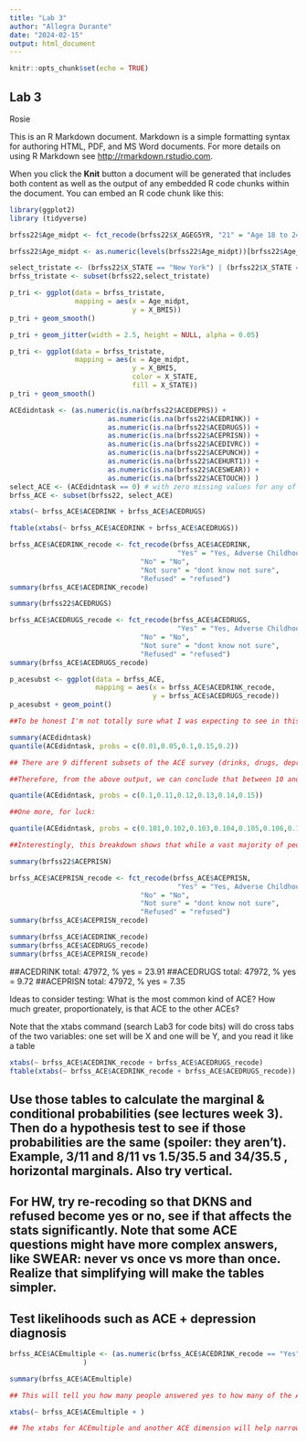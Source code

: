 ---
title: "Lab 3"
author: "Allegra Durante"
date: "2024-02-15"
output: html_document
---

```{r setup, include=FALSE}
knitr::opts_chunk$set(echo = TRUE)
```

## Lab 3
Rosie



This is an R Markdown document. Markdown is a simple formatting syntax for authoring HTML, PDF, and MS Word documents. For more details on using R Markdown see <http://rmarkdown.rstudio.com>.

When you click the **Knit** button a document will be generated that includes both content as well as the output of any embedded R code chunks within the document. You can embed an R code chunk like this:

```{r}
library(ggplot2)
library (tidyverse)
```
```{r}
brfss22$Age_midpt <- fct_recode(brfss22$X_AGEG5YR, "21" = "Age 18 to 24", "27" = "Age 25 to 29", "32" = "Age 30 to 34", "37" = "Age 35 to 39", "42" = "Age 40 to 44", "47" = "Age 45 to 49", "52" = "Age 50 to 54", "57" = "Age 55 to 59", "62" = "Age 60 to 64", "67" = "Age 65 to 69", "72" = "Age 70 to 74", "77" = "Age 75 to 79", "82" = "Age 80 or older", NULL = "Don't know/Refused/Missing")

brfss22$Age_midpt <- as.numeric(levels(brfss22$Age_midpt))[brfss22$Age_midpt]
```

```{r}
select_tristate <- (brfss22$X_STATE == "New York") | (brfss22$X_STATE == "New Jersey") | (brfss22$X_STATE == "Connecticut")
brfss_tristate <- subset(brfss22,select_tristate)
```

```{r}
p_tri <- ggplot(data = brfss_tristate,
                mapping = aes(x = Age_midpt, 
                              y = X_BMI5))
p_tri + geom_smooth()

```

```{r}
p_tri + geom_jitter(width = 2.5, height = NULL, alpha = 0.05)

```

```{r}
p_tri <- ggplot(data = brfss_tristate,
                mapping = aes(x = Age_midpt,
                              y = X_BMI5,
                              color = X_STATE,
                              fill = X_STATE))
p_tri + geom_smooth()
```

```{r}
ACEdidntask <- (as.numeric(is.na(brfss22$ACEDEPRS)) + 
                        as.numeric(is.na(brfss22$ACEDRINK)) +
                        as.numeric(is.na(brfss22$ACEDRUGS)) +
                        as.numeric(is.na(brfss22$ACEPRISN)) +
                        as.numeric(is.na(brfss22$ACEDIVRC)) +
                        as.numeric(is.na(brfss22$ACEPUNCH)) +
                        as.numeric(is.na(brfss22$ACEHURT1)) +
                        as.numeric(is.na(brfss22$ACESWEAR)) +
                        as.numeric(is.na(brfss22$ACETOUCH)) )
select_ACE <- (ACEdidntask == 0) # with zero missing values for any of ACE questions
brfss_ACE <- subset(brfss22, select_ACE)
```

```{r}
xtabs(~ brfss_ACE$ACEDRINK + brfss_ACE$ACEDRUGS)
```

```{r}
ftable(xtabs(~ brfss_ACE$ACEDRINK + brfss_ACE$ACEDRUGS))
```

```{r}
brfss_ACE$ACEDRINK_recode <- fct_recode(brfss_ACE$ACEDRINK,
                                         "Yes" = "Yes, Adverse Childhood Exper, lived with someone who was a problem drinker or alcoholic",
                                "No" = "No", 
                                "Not sure" = "dont know not sure",
                                "Refused" = "refused")
summary(brfss_ACE$ACEDRINK_recode)
```
```{r}
summary(brfss22$ACEDRUGS)
```



```{r}
brfss_ACE$ACEDRUGS_recode <- fct_recode(brfss_ACE$ACEDRUGS,
                                         "Yes" = "Yes, Adverse Childhood Exper, lived with someone who used illegal street drugs or who abused prescription medications",
                                "No" = "No", 
                                "Not sure" = "dont know not sure",
                                "Refused" = "refused")
summary(brfss_ACE$ACEDRUGS_recode)
```
```{r}
p_acesubst <- ggplot(data = brfss_ACE,
                     mapping = aes(x = brfss_ACE$ACEDRINK_recode,
                                   y = brfss_ACE$ACEDRUGS_recode))
p_acesubst + geom_point()

##To be honest I'm not totally sure what I was expecting to see in this plot. I'm going to look into the appendix of Lab 3 and recode some more ACE data and then try another graph.
```


```{r}
summary(ACEdidntask)
quantile(ACEdidntask, probs = c(0.01,0.05,0.1,0.15,0.2))

## There are 9 different subsets of the ACE survey (drinks, drugs, depression, etc.). The ACEdidntask value set has been coded numerically so that a response of NA = yes is a 1, and a NA = no is a 0. If the subject responded NA to none of the ACE questions (meaning they answered all of them), they would have a value of 0 for ACEdidntask. If the subject responded NA to all 9 questions, they would have a value of 9 for ACEdidntask.
```
```{r}
##Therefore, from the above output, we can conclude that between 10 and 15% of respondents answered all 9 questions in the ACE set. So let's narrow that down further, for fun.

quantile(ACEdidntask, probs = c(0.1,0.11,0.12,0.13,0.14,0.15))
```

```{r}
##One more, for luck:

quantile(ACEdidntask, probs = c(0.101,0.102,0.103,0.104,0.105,0.106,0.107,0.108,0.109,0.11))

##Interestingly, this breakdown shows that while a vast majority of people were asked either all 9 ACE questions or none of the ACE questions, a few respondents were asked between 9 and 0 of the ACE questions.
```

```{r}
summary(brfss22$ACEPRISN)

brfss_ACE$ACEPRISN_recode <- fct_recode(brfss_ACE$ACEPRISN,
                                         "Yes" = "Yes, Adverse Childhood Exper, lived with someone who served time or was sentenced to serve time in a prison, jail, or other correctional facility",
                                "No" = "No", 
                                "Not sure" = "dont know not sure",
                                "Refused" = "refused")
summary(brfss_ACE$ACEPRISN_recode)
```

```{r}
summary(brfss_ACE$ACEDRINK_recode)
summary(brfss_ACE$ACEDRUGS_recode)
summary(brfss_ACE$ACEPRISN_recode)
```
##ACEDRINK total: 47972, % yes = 23.91
##ACEDRUGS total: 47972, % yes = 9.72
##ACEPRISN total: 47972, % yes = 7.35

Ideas to consider testing:
What is the most common kind of ACE?
How much greater, proportionately, is that ACE to the other ACEs?

Note that the xtabs command (search Lab3 for code bits) will do cross tabs of the two variables: one set will be X and one will be Y, and you read it like a table

```{r}
xtabs(~ brfss_ACE$ACEDRINK_recode + brfss_ACE$ACEDRUGS_recode)
ftable(xtabs(~ brfss_ACE$ACEDRINK_recode + brfss_ACE$ACEDRUGS_recode))
```
## Use those tables to calculate the marginal & conditional probabilities (see lectures week 3). Then do a hypothesis test to see if those probabilities are the same (spoiler: they aren't). Example, 3/11 and 8/11 vs 1.5/35.5 and 34/35.5 , horizontal marginals. Also try vertical.

## For HW, try re-recoding so that DKNS and refused become yes or no, see if that affects the stats significantly. Note that some ACE questions might have more complex answers, like SWEAR: never vs once vs more than once. Realize that simplifying will make the tables simpler.

## Test likelihoods such as ACE + depression diagnosis

```{r}
brfss_ACE$ACEmultiple <- (as.numeric(brfss_ACE$ACEDRINK_recode == "Yes") + 
                  )

summary(brfss_ACE$ACEmultiple)

## This will tell you how many people answered yes to how many of the ACE subset

xtabs(~ brfss_ACE$ACEmultiple + )

## The xtabs for ACEmultiple and another ACE dimension will help narrow down how many people from each subset of the ACE have tagged how many of the ACE dimensions

```




